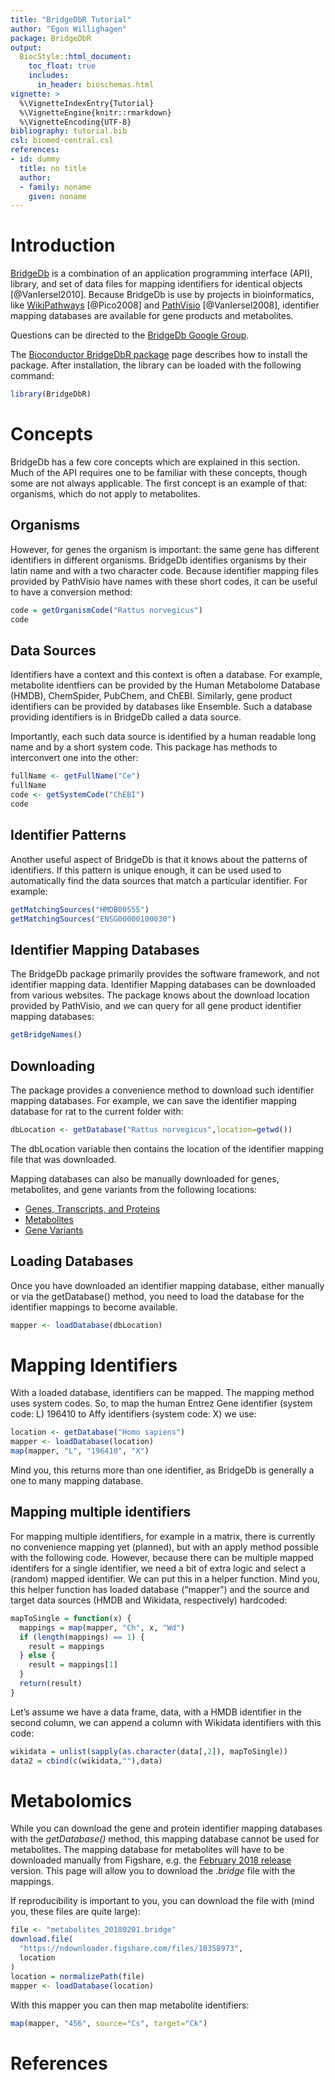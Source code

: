 ```yaml
---
title: "BridgeDbR Tutorial"
author: "Egon Willighagen"
package: BridgeDbR
output: 
  BiocStyle::html_document:
    toc_float: true
    includes:
      in_header: bioschemas.html
vignette: >
  %\VignetteIndexEntry{Tutorial}
  %\VignetteEngine{knitr::rmarkdown}
  %\VignetteEncoding{UTF-8}  
bibliography: tutorial.bib
csl: biomed-central.csl
references:
- id: dummy
  title: no title
  author:
  - family: noname
    given: noname
---
```


# Introduction

[BridgeDb](https://github.com/bridgedb/BridgeDb) is a combination of an application programming interface (API), library, and set of data files
for mapping identifiers for identical objects [@VanIersel2010]. Because BridgeDb is
use by projects in bioinformatics, like [WikiPathways](http://wikipathways.org/) [@Pico2008] and
[PathVisio](http://pathvisio.org/) [@VanIersel2008],
identifier mapping databases are available for gene products and metabolites.

Questions can be directed to the [BridgeDb Google Group](https://groups.google.com/forum/#!forum/bridgedb-discuss).

The [Bioconductor BridgeDbR package](https://doi.org/10.18129/B9.bioc.BridgeDbR)
page describes how to install the package. After installation, the library can be loaded with the following command:

```r
library(BridgeDbR)
```

# Concepts

BridgeDb has a few core concepts which are explained in this section. Much of the API requires one to
be familiar with these concepts, though some are not always applicable. The first concept is an example
of that: organisms, which do not apply to metabolites.

## Organisms

However, for genes the organism is important: the same gene has different identifiers in different
organisms. BridgeDb identifies organisms by their latin name and with a two character code. Because
identifier mapping files provided by PathVisio have names with these short codes, it can be useful to
have a conversion method:

```r
code = getOrganismCode("Rattus norvegicus")
code
```

## Data Sources

Identifiers have a context and this context is often a database. For example, metabolite identfiers
can be provided by the Human Metabolome Database (HMDB), ChemSpider, PubChem, and ChEBI. Similarly,
gene product identifiers can be provided by databases like Ensemble. Such a database providing
identifiers is in BridgeDb called a data source.

Importantly, each such data source is identified by a human readable long name and by a short
system code. This package has methods to interconvert one into the other:

```r
fullName <- getFullName("Ce")
fullName
code <- getSystemCode("ChEBI")
code
```

## Identifier Patterns

Another useful aspect of BridgeDb is that it knows about the patterns of identifiers. If this
pattern is unique enough, it can be used used to automatically find the data sources that
match a particular identifier. For example:

```r
getMatchingSources("HMDB00555")
getMatchingSources("ENSG00000100030")
```

## Identifier Mapping Databases

The BridgeDb package primarily provides the software framework, and not identifier mapping
data. Identifier Mapping databases can be downloaded from various websites. The package
knows about the download location provided by PathVisio, and we can query for all gene
product identifier mapping databases:

```r
getBridgeNames()
```

## Downloading

The package provides
a convenience method to download such identifier mapping databases. For example, we can save the
identifier mapping database for rat to the current folder with:

```r
dbLocation <- getDatabase("Rattus norvegicus",location=getwd())
```

The dbLocation variable then contains the location of the identifier mapping file that was
downloaded.

Mapping databases can also be manually downloaded for genes, metabolites, and gene variants
from the following locations:

* [Genes, Transcripts, and Proteins](http://bridgedb.org/data/gene_database/)
* [Metabolites](http://bridgedb.org/data/gene_database/)
* [Gene Variants](http://bridgedb.org/data/variant/)

## Loading Databases

Once you have downloaded an identifier mapping database, either manually or via the getDatabase()
method, you need to load the database for the identifier mappings to become available.

```r
mapper <- loadDatabase(dbLocation)
```

# Mapping Identifiers

With a loaded database, identifiers can be mapped. The mapping method uses system codes. So, to
map the human Entrez Gene identifier (system code: L) 196410 to Affy identifiers (system code: X) we
use:

```r
location <- getDatabase("Homo sapiens")
mapper <- loadDatabase(location)
map(mapper, "L", "196410", "X")
```

Mind you, this returns more than one identifier, as BridgeDb is generally a one to many mapping database.

## Mapping multiple identifiers

For mapping multiple identifiers, for example in a matrix, there is currently no convenience mapping
yet (planned), but with an apply method possible with the following code. However, because
there can be multiple mapped identifers for a single identifier, we need a bit of extra logic and
select a (random) mapped identifier. We can put this in a helper function. Mind you, this helper
function has loaded database ("mapper") and the source and target data sources (HMDB and Wikidata,
respectively) hardcoded:

```r
mapToSingle = function(x) {
  mappings = map(mapper, "Ch", x, "Wd")
  if (length(mappings) == 1) {
    result = mappings
  } else {
    result = mappings[1]
  }
  return(result)
}
```

Let's assume we have a data frame, data, with a HMDB identifier in the second column, we can append
a column with Wikidata identifiers with this code:

```r
wikidata = unlist(sapply(as.character(data[,2]), mapToSingle))
data2 = cbind(c(wikidata,""),data)
```

# Metabolomics

While you can download the gene and protein identifier mapping databases with the *getDatabase()* method,
this mapping database cannot be used for metabolites. The mapping database for metabolites will have to
be downloaded manually from Figshare, e.g. the
[February 2018 release](https://figshare.com/articles/Metabolite_BridgeDb_ID_Mapping_Database_20180201_/5845134)
version. This page will allow you to download the *.bridge* file with the mappings.

If reproducibility is important to you, you can download the file with (mind you, these files are
quite large):

```r
file <- "metabolites_20180201.bridge"
download.file(
  "https://ndownloader.figshare.com/files/10358973",
  location
)
location = normalizePath(file)
mapper <- loadDatabase(location)
```

With this mapper you can then map metabolite identifiers:

```r
map(mapper, "456", source="Cs", target="Ck")
```

# References
